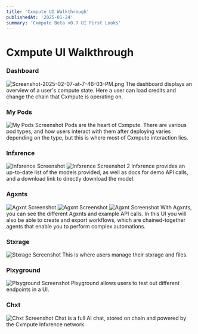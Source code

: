 ```yaml
---
title: 'Cxmpute UI Walkthrough'
publishedAt: '2025-01-24'
summary: 'Cxmpute Beta v0.7 UI First Looks'
---
```


# Cxmpute UI Walkthrough
### Dashboard
![Screenshot-2025-02-07-at-7-46-03-PM.png](https://i.postimg.cc/kGbw74xx/Screenshot-2025-02-07-at-7-46-03-PM.png)
The dashboard displays an overview of a user's compute state. Here a user can load credits and change the chain that Cxmpute is operating on.

### My Pods
![My Pods Screenshot](https://i.postimg.cc/kG2MGr4N/Screenshot-2025-02-07-at-12-48-31-PM.png)
Pods are the heart of Cxmpute. There are various pod types, and how users interact with them after deploying varies depending on the type, but this is where most of Cxmpute interaction lies.

### Infxrence
![Infxrence Screenshot](https://i.postimg.cc/tRwgsTHL/Screenshot-2025-02-07-at-1-40-35-PM.png)
![Infxrence Screenshot 2](https://i.postimg.cc/wMCxZWV6/Screenshot-2025-02-07-at-1-41-25-PM.png)
Infxrence provides an up-to-date list of the models provided, as well as docs for demo API calls, and a download link to directly download the model.
### Agxnts
![Agxnt Screenshot](https://i.postimg.cc/xTgbpmJB/Screenshot-2025-02-07-at-7-55-17-PM.png)
![Agxnt Screenshot](https://i.postimg.cc/mkjJFjXb/Screenshot-2025-02-07-at-7-56-58-PM.png)
![Agxnt Screenshot](https://i.postimg.cc/SNZHSZYd/Screenshot-2025-02-07-at-7-57-05-PM.png)
With Agxnts, you can see the different Agxnts and example API calls. In this UI you will also be able to create and export workflows, which are chained-together agents that enable you to perform complex automations.
### Stxrage
![Stxrage Screenshot](https://i.postimg.cc/5tJrpDhx/Screenshot-2025-02-07-at-7-58-26-PM.png)
This is where users manage their stxrage and files. 
### Plxyground
![Plxyground Screenshot](https://i.postimg.cc/T35yQ4rH/Screenshot-2025-02-07-at-7-59-16-PM.png)
Plxyground allows users to test out different endpoints in a UI.
### Chxt
![Chxt Screenshot](https://i.postimg.cc/FKp2LQ9J/Screenshot-2025-02-07-at-8-16-25-PM.png)
Chxt is a full AI chat, stored on chain and powered by the Cxmpute Infxrence network.